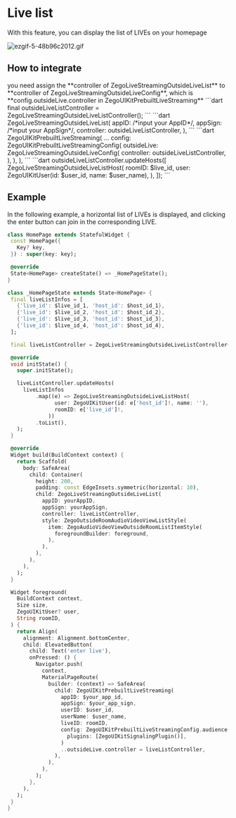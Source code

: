 
# Live list

With this feature, you can display the list of LIVEs on your homepage


<Frame width="50%" height="auto" caption="">
    <img src="https://media-resource.spreading.io/docuo/workspace564/27e54a759d23575969552654cb45bf89/8f6dea1eea.gif" alt="ezgif-5-48b96c2012.gif"/>
</Frame>


## How to integrate

<Note title="Connect ZegoLiveStreamingOutsideLiveListController to ZegoUIKitPrebuiltLiveStreaming">
you need assign the **controller of ZegoLiveStreamingOutsideLiveList** to **controller of ZegoLiveStreamingOutsideLiveConfig**, which is **config.outsideLive.controller in ZegoUIKitPrebuiltLiveStreaming**
</Note>

<Steps>
  <Step title="define ZegoLiveStreamingOutsideLiveListController">
    ```dart
    final outsideLiveListController = ZegoLiveStreamingOutsideLiveListController();
    ```
  </Step>
  <Step title="add ZegoLiveStreamingOutsideLiveList">
    ```dart
    ZegoLiveStreamingOutsideLiveList(
      appID: /*input your AppID*/,
      appSign: /*input your AppSign*/,
      controller: outsideLiveListController,
    ),
    ```
  </Step>
  <Step title="Connect ZegoLiveStreamingOutsideLiveListController to ZegoUIKitPrebuiltLiveStreaming">
    ```dart
    ZegoUIKitPrebuiltLiveStreaming(
      ...
      config: ZegoUIKitPrebuiltLiveStreamingConfig(
        outsideLive: ZegoLiveStreamingOutsideLiveConfig(
          controller: outsideLiveListController,
        ),
      ),
    ),
    ```
  </Step>
  <Step title="Fill in the LIVE room list information to be displayed">
    ```dart
    outsideLiveListController.updateHosts([
      ZegoLiveStreamingOutsideLiveListHost(
        roomID: $live_id,
        user: ZegoUIKitUser(id: $user_id, name: $user_name),
      ),
    ]);
    ```
  </Step>
</Steps>

## Example

In the following example, a horizontal list of LIVEs is displayed, and clicking the enter button can join in the corresponding LIVE.

 ```dart {18,24-31,41-51,80}
class HomePage extends StatefulWidget {
  const HomePage({
    Key? key,
  }) : super(key: key);

  @override
  State<HomePage> createState() => _HomePageState();
}

class _HomePageState extends State<HomePage> {
  final liveListInfos = [
    {'live_id': $live_id_1, 'host_id': $host_id_1},
    {'live_id': $live_id_2, 'host_id': $host_id_2},
    {'live_id': $live_id_3, 'host_id': $host_id_3},
    {'live_id': $live_id_4, 'host_id': $host_id_4},
  ];

  final liveListController = ZegoLiveStreamingOutsideLiveListController();

  @override
  void initState() {
    super.initState();

    liveListController.updateHosts(
      liveListInfos
          .map((e) => ZegoLiveStreamingOutsideLiveListHost(
                user: ZegoUIKitUser(id: e['host_id']!, name: ''),
                roomID: e['live_id']!,
              ))
          .toList(),
    );
  }

  @override
  Widget build(BuildContext context) {
    return Scaffold(
      body: SafeArea(
        child: Container(
          height: 200,
          padding: const EdgeInsets.symmetric(horizontal: 10),
          child: ZegoLiveStreamingOutsideLiveList(
            appID: yourAppID,
            appSign: yourAppSign,
            controller: liveListController,
            style: ZegoOutsideRoomAudioVideoViewListStyle(
              item: ZegoAudioVideoViewOutsideRoomListItemStyle(
                foregroundBuilder: foreground,
              ),
            ),
          ),
        ),
      ),
    );
  }

  Widget foreground(
    BuildContext context,
    Size size,
    ZegoUIKitUser? user,
    String roomID,
  ) {
    return Align(
      alignment: Alignment.bottomCenter,
      child: ElevatedButton(
        child: Text('enter live'),
        onPressed: () {
          Navigator.push(
            context,
            MaterialPageRoute(
              builder: (context) => SafeArea(
                child: ZegoUIKitPrebuiltLiveStreaming(
                  appID: $your_app_id,
                  appSign: $your_app_sign,
                  userID: $user_id,
                  userName: $user_name,
                  liveID: roomID,
                  config: ZegoUIKitPrebuiltLiveStreamingConfig.audience(
                    plugins: [ZegoUIKitSignalingPlugin()],
                  )
                  ..outsideLive.controller = liveListController,
                ),
              ),
            ),
          );
        },
      ),
    );
  }
}
 ```